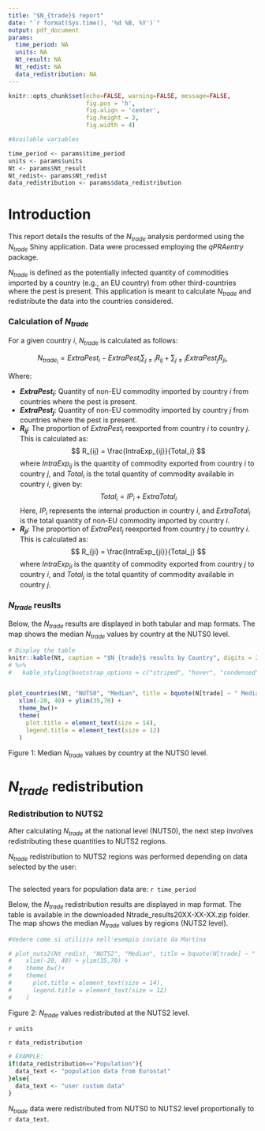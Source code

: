 ```yaml
---
title: "$N_{trade}$ report"
date: "`r format(Sys.time(), '%d %B, %Y')`"
output: pdf_document
params:
  time_period: NA
  units: NA
  Nt_result: NA
  Nt_redist: NA
  data_redistribution: NA
---
```


```r
knitr::opts_chunk$set(echo=FALSE, warning=FALSE, message=FALSE,
                      fig.pos = 'h',
                      fig.align = 'center',
                      fig.height = 3,
                      fig.width = 4)
```

```r
#Available variables

time_period <- params$time_period
units <- params$units
Nt <- params$Nt_result
Nt_redist<- params$Nt_redist
data_redistribution <- params$data_redistribution
```


# Introduction

This report details the results of the $N_{trade}$ analysis perdormed using the $N_{trade}$ Shiny application. Data were processed employing the *qPRAentry* package.

$N_{trade}$ is defined as the potentially infected quantity of commodities imported by a country (e.g., an EU country) from other third-countries where the pest is present. This application is meant to calculate $N_{trade}$ and redistribute the data into the countries considered.


### Calculation of $N_{trade}$

For a given country $i$, $N_{trade}$ is calculated as follows:

$$
N_{trade_i} = ExtraPest_i - ExtraPest_i \sum_{j \neq i} R_{ij} + \sum_{j \neq i} ExtraPest_j R_{ji},
$$

Where:

- **$ExtraPest_i$**: Quantity of non-EU commodity imported by country $i$ from countries where the pest is present.
- **$ExtraPest_j$**: Quantity of non-EU commodity imported by country $j$ from countries where the pest is present.
- **$R_{ij}$**: The proportion of $ExtraPest_i$ reexported from country $i$ to country $j$. This is calculated as:
  $$
  R_{ij} = \frac{IntraExp_{ij}}{Total_i}
  $$
  where $IntraExp_{ij}$ is the quantity of commodity exported from country $i$ to country $j$, and $Total_i$ is the total quantity of commodity available in country $i$, given by:
  $$
  Total_i = IP_i + ExtraTotal_i
  $$
  Here, $IP_i$ represents the internal production in country $i$, and $ExtraTotal_i$ is the total quantity of non-EU commodity imported by country $i$.
- **$R_{ji}$**: The proportion of $ExtraPest_j$ reexported from country $j$ to country $i$. This is calculated as:
  $$
  R_{ji} = \frac{IntraExp_{ji}}{Total_j}
  $$
  where $IntraExp_{ji}$ is the quantity of commodity exported from country $j$ to country $i$, and $Total_j$ is the total quantity of commodity available in country $j$.

### $N_{trade}$ reuslts

Below, the $N_{trade}$ results are displayed in both tabular and map formats.
The map shows the median $N_{trade}$ values by country at the NUTS0 level.

```r

# Display the table
knitr::kable(Nt, caption = "$N_{trade}$ results by Country", digits = 2) 
# %>%
#   kable_styling(bootstrap_options = c("striped", "hover", "condensed", "responsive"))


plot_countries(Nt, "NUTS0", "Median", title = bquote(N[trade] ~ " Median")) +
   xlim(-20, 40) + ylim(35,70) +
   theme_bw()+
   theme(
     plot.title = element_text(size = 14),
     legend.title = element_text(size = 12)
   )

```
Figure 1: Median $N_{trade}$ values by country at the NUTS0 level.


# $N_{trade}$ redistribution

### Redistribution to NUTS2

After calculating $N_{trade}$ at the national level (NUTS0), the next step involves redistributing these quantities to NUTS2 regions. 

$N_{trade}$ redistribution to NUTS2 regions was performed depending on data selected by the user:  

```r


```

The selected years for population data are: `r time_period`

Below, the $N_{trade}$ redistribution results are displayed in map format. The table is available in the downloaded Ntrade_results20XX-XX-XX.zip folder.
The map shows the median $N_{trade}$ values by regions (NUTS2 level).

```r

#Vedere come si utilizza nell'esempio inviato da Martina

# plot_nuts2(Nt_redist, "NUTS2", "Median", title = bquote(N[trade] ~ " Median")) +
#    xlim(-20, 40) + ylim(35,70) +
#    theme_bw()+
#    theme(
#      plot.title = element_text(size = 14),
#      legend.title = element_text(size = 12)
#    )


```
Figure 2: $N_{trade}$ values redistributed at the NUTS2 level.




`r units` 

`r data_redistribution`

```r
# EXAMPLE:
if(data_redistribution=="Population"){
  data_text <- "population data from Eurostat"
}else{
  data_text <- "user custom data"
}

```

$N_{trade}$ data were redistributed from NUTS0 to NUTS2 level proportionally to `r data_text`.
